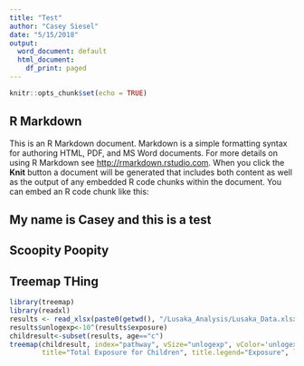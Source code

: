 ```yaml
---
title: "Test"
author: "Casey Siesel"
date: "5/15/2018"
output:
  word_document: default
  html_document:
    df_print: paged
---
```


```r
knitr::opts_chunk$set(echo = TRUE)
```

## R Markdown

This is an R Markdown document. Markdown is a simple formatting syntax for authoring HTML, PDF, and MS Word documents. For more details on using R Markdown see <http://rmarkdown.rstudio.com>.
When you click the **Knit** button a document will be generated that includes both content as well as the output of any embedded R code chunks within the document. You can embed an R code chunk like this:

## My name is Casey and this is a test
## Scoopity Poopity
## Treemap THing
```r
library(treemap)
library(readxl)
results <- read_xlsx(paste0(getwd(), "/Lusaka_Analysis/Lusaka_Data.xlsx"))
results$unlogexp<-10^(results$exposure)
childresult<-subset(results, age=="c")
treemap(childresult, index="pathway", vSize="unlogexp", vColor='unlogexp', type="value", palette="Reds",
        title="Total Exposure for Children", title.legend="Exposure", legend=FALSE)
```


